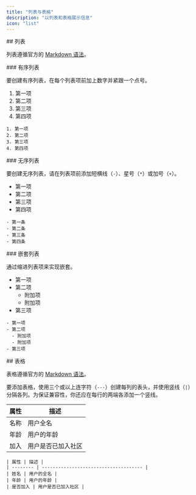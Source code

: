 ```yaml
---
title: "列表与表格"
description: "以列表和表格展示信息"
icon: "list"
---
```


<div id="lists">
  ## 列表
</div>

列表遵循官方的 [Markdown 语法](https://www.markdownguide.org/basic-syntax/#lists-1)。

<div id="ordered-list">
  ### 有序列表
</div>

要创建有序列表，在每个列表项前加上数字并紧跟一个点号。

1. 第一项
2. 第二项
3. 第三项
4. 第四项

```mdx
1. 第一项
2. 第二项
3. 第三项
4. 第四项
```

<div id="unordered-list">
  ### 无序列表
</div>

要创建无序列表，请在列表项前添加短横线（`-`）、星号（`*`）或加号（`+`）。

* 第一项
* 第二项
* 第三项
* 第四项

```mdx
- 第一条
- 第二条
- 第三条
- 第四条
```

<div id="nested-list">
  ### 嵌套列表
</div>

通过缩进列表项来实现嵌套。

* 第一项
* 第二项
  * 附加项
  * 附加项
* 第三项

```mdx
- 第一项
- 第二项
  - 附加项
  - 附加项
- 第三项
```

<div id="tables">
  ## 表格
</div>

表格遵循官方的 [Markdown 语法](https://www.markdownguide.org/extended-syntax/#tables)。

要添加表格，使用三个或以上连字符（`---`）创建每列的表头，并使用竖线（`|`）分隔各列。为保证兼容性，你还应在每行的两端各添加一个竖线。

| 属性 | 描述                             |
| ---- | -------------------------------- |
| 名称 | 用户全名                         |
| 年龄 | 用户的年龄                       |
| 加入 | 用户是否已加入社区               |

```mdx
| 属性 | 描述 |
| -------- | ------------------------------------- |
| 姓名 | 用户的全名 |
| 年龄 | 用户的年龄 |
| 是否加入 | 用户是否已加入社区 |
```